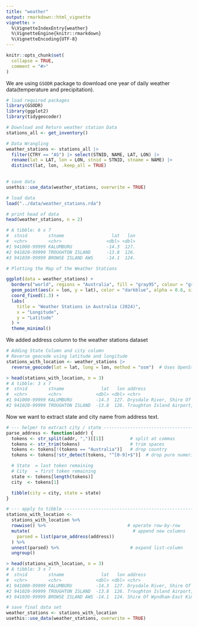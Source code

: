 ```yaml
---
title: "weather"
output: rmarkdown::html_vignette
vignette: >
  %\VignetteIndexEntry{weather}
  %\VignetteEngine{knitr::rmarkdown}
  %\VignetteEncoding{UTF-8}
---
```


```r
knitr::opts_chunk$set(
  collapse = TRUE,
  comment = "#>"
)
```

We are using `GSODR` package to download one year of daily weather data(temperature and precipitation).

```r
# load required packages
library(GSODR)
library(ggplot2)
library(tidygeocoder)
```

```r
# Download and Return weather station Data
stations_all <- get_inventory()
```

```r
# Data Wrangling
weather_stations <- stations_all |>
  filter(CTRY == "AS") |> select(STNID, NAME, LAT, LON) |> 
  rename(lat = LAT, lon = LON, stnid = STNID, stname = NAME) |> 
  distinct(lat, lon, .keep_all = TRUE)
  
```

```r
# save data
usethis::use_data(weather_stations, overwrite = TRUE)
```

```r
# load data
load("../data/weather_stations.rda")
```


```r
# print head of data
head(weather_stations, n = 2)
```

```r
# A tibble: 6 x 7
#  stnid        stname                  lat   lon
#  <chr>        <chr>                 <dbl> <dbl>
#1 941000-99999 KALUMBURU             -14.3  127.
#2 941020-99999 TROUGHTON ISLAND      -13.8  126.
#3 941030-99999 BROWSE ISLAND AWS     -14.1  124.
```


```r
# Plotting the Map of the Weather Stations

ggplot(data = weather_stations) +
  borders("world", regions = "Australia", fill = "gray95", colour = "gray50") +
  geom_point(aes(x = lon, y = lat), color = "darkblue", alpha = 0.6, size = 2) +
  coord_fixed(1.3) +
  labs(
    title = "Weather Stations in Australia (2024)",
    x = "Longitude",
    y = "Latitude"
  ) +
  theme_minimal()
```

We added address column to the weather stations dataset
```r
# Adding State Column and city column
# Reverse geocode using latitude and longitude
stations_with_location <- weather_stations |>
  reverse_geocode(lat = lat, long = lon, method = "osm")  # Uses OpenStreetMap
```

```r
> head(stations_with_location, n = 3)
# A tibble: 3 x 7
#  stnid        stname              lat   lon address                                                             
#  <chr>        <chr>             <dbl> <dbl> <chr>                                                               
#1 941000-99999 KALUMBURU         -14.3  127. Drysdale River, Shire Of Wyndham-East Kimberley, Western Australia~
#2 941020-99999 TROUGHTON ISLAND  -13.8  126. Troughton Island Airport, Shire Of Wyndham-East Kimberley, Western~
```

Now we want to extract state and city name from address text.
```r
# --- helper to extract city / state --------------------------------------
parse_address <- function(addr) {
  tokens <- str_split(addr, ",")[[1]]          # split at commas
  tokens <- str_trim(tokens)                   # trim spaces
  tokens <- tokens[!(tokens == "Australia")]   # drop country
  tokens <- tokens[!str_detect(tokens, "^[0-9]+$")]  # drop pure numerics (postcodes)

  # State  = last token remaining
  # City   = first token remaining
  state <- tokens[length(tokens)]
  city  <- tokens[1]

  tibble(city = city, state = state)
}

# --- apply to tibble ------------------------------------------------------
stations_with_location <-
  stations_with_location %>%
  rowwise() %>%                               # operate row-by-row
  mutate(                                       # append new columns
    parsed = list(parse_address(address))
  ) %>%
  unnest(parsed) %>%                           # expand list-column
  ungroup()           
```

```r
> head(stations_with_location, n = 3)
# A tibble: 3 x 7
#  stnid        stname              lat   lon address                        city  state
#  <chr>        <chr>             <dbl> <dbl> <chr>                          <chr> <chr>
#1 941000-99999 KALUMBURU         -14.3  127. Drysdale River, Shire Of Wynd~ Drys~ West~
#2 941020-99999 TROUGHTON ISLAND  -13.8  126. Troughton Island Airport, Shi~ Trou~ West~
#3 941030-99999 BROWSE ISLAND AWS -14.1  124. Shire Of Wyndham-East Kimberl~ Shir~ West~
```


```r
# save final data set
weather_stations <- stations_with_location
usethis::use_data(weather_stations, overwrite = TRUE)
```
  
  
